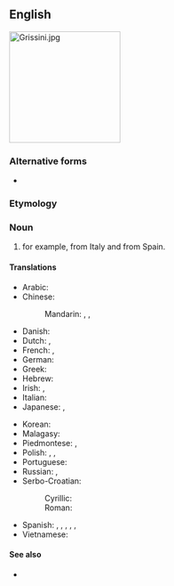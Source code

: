 {{also|bread-stick}}
==English==
[[File:Grissini.jpg|200px|right]]
{{slim-wikipedia}}

===Alternative forms===
* {{alter|en|bread-stick}}

===Etymology===
{{affix|en|bread|stick}}

===Noun===
{{en-noun}}

# {{def|A long, very slender [[loaf]] of [[crisp]] bread smaller than a [[baguette]];}} for example, {{m|it|grissino|grissini}} from Italy and {{m|es|rosquilleta|rosquilletas}} from Spain.

====Translations====
{{trans-top|slender loaf of crisp bread}}
* Arabic: {{t|ar|عُود الخُبْز|m}}
* Chinese:
*: Mandarin: {{t|cmn|麵包棒}}, {{t|cmn|麪包棒}}, {{t|cmn|面包棒|tr=miànbāo bàng}}
* Danish: {{t|da|brødstang|c}}
* Dutch: {{t+|nl|soepstengel|m}}, {{t|nl|broodstengel|m}}
* French: {{t+|fr|gressin|m}}, {{qualifier|rare}} {{t+|fr|grissini|m}}
* German: {{t|de|Grissini|?}}
* Greek: {{t+|el|κριτσίνι|n}}
* Hebrew: {{t|he|גריסיני|m|tr=grisíni}}
* Irish: {{t+|ga|cipín|m}}, {{t|ga|cipín aráin|m}}
* Italian: {{t+|it|grissino|m}}
* Japanese: {{t|ja|グリッシーニ|tr=gurisshīni}}, {{t|ja|スティックパン|tr=sutikku-pan}}
{{trans-mid}}
* Korean: {{t|ko|막대빵}}
* Malagasy: {{t+check|mg|mifoka}}
* Piedmontese: {{t|pms|ghërsin|m}}, {{t|pms|grissin|m}}
* Polish: {{t+|pl|paluszek|m}}, {{t|pl|grissini|m}}, {{t+|pl|paluch|m}}
* Portuguese: {{t|pt|gressino|m}}
* Russian: {{t|ru|грисси́ни|m}}, {{t|ru|хле́бная па́лочка|f}}
* Serbo-Croatian:
*: Cyrillic: {{t|sh|гриси́ни|m}}
*: Roman: {{t+|sh|grisíni|m}}
* Spanish: {{t|es|rosquilleta|f}}, {{t|es|grisín|m}}, {{t|es|palillo de pan|m}}, {{t|es|palito de pan|m}}, {{qualifier|South America}} {{t|es|colín|m}}, {{qualifier|Southern Spain}} {{t+|es|pico|m}}
* Vietnamese: {{t|vi|bánh mì que}}
{{trans-bottom}}

====See also====
* {{commonslite|Category:Grissini}}

{{topics|en|Breads}}